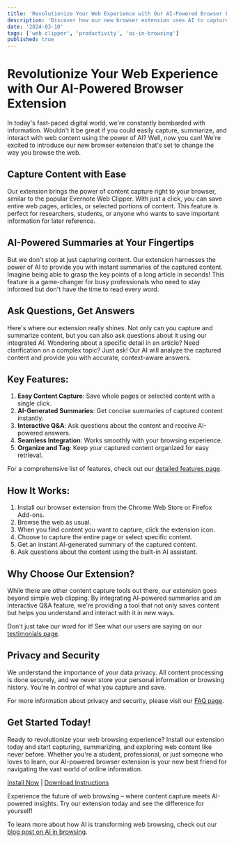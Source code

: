 ```yaml
---
title: 'Revolutionize Your Web Experience with Our AI-Powered Browser Extension'
description: 'Discover how our new browser extension uses AI to capture, summarize, and answer questions about web content, enhancing your browsing experience.'
date: '2024-03-10'
tags: ['web clipper', 'productivity', 'ai-in-browsing']
published: true
---
```


# Revolutionize Your Web Experience with Our AI-Powered Browser Extension

In today's fast-paced digital world, we're constantly bombarded with information. Wouldn't it be great if you could easily capture, summarize, and interact with web content using the power of AI? Well, now you can! We're excited to introduce our new browser extension that's set to change the way you browse the web.

## Capture Content with Ease

Our extension brings the power of content capture right to your browser, similar to the popular Evernote Web Clipper. With just a click, you can save entire web pages, articles, or selected portions of content. This feature is perfect for researchers, students, or anyone who wants to save important information for later reference.

## AI-Powered Summaries at Your Fingertips

But we don't stop at just capturing content. Our extension harnesses the power of AI to provide you with instant summaries of the captured content. Imagine being able to grasp the key points of a long article in seconds! This feature is a game-changer for busy professionals who need to stay informed but don't have the time to read every word.

## Ask Questions, Get Answers

Here's where our extension really shines. Not only can you capture and summarize content, but you can also ask questions about it using our integrated AI. Wondering about a specific detail in an article? Need clarification on a complex topic? Just ask! Our AI will analyze the captured content and provide you with accurate, context-aware answers.

## Key Features:

1. **Easy Content Capture**: Save whole pages or selected content with a single click.
2. **AI-Generated Summaries**: Get concise summaries of captured content instantly.
3. **Interactive Q&A**: Ask questions about the content and receive AI-powered answers.
4. **Seamless Integration**: Works smoothly with your browsing experience.
5. **Organize and Tag**: Keep your captured content organized for easy retrieval.

For a comprehensive list of features, check out our [detailed features page](/blog/features).

## How It Works:

1. Install our browser extension from the Chrome Web Store or Firefox Add-ons.
2. Browse the web as usual.
3. When you find content you want to capture, click the extension icon.
4. Choose to capture the entire page or select specific content.
5. Get an instant AI-generated summary of the captured content.
6. Ask questions about the content using the built-in AI assistant.

## Why Choose Our Extension?

While there are other content capture tools out there, our extension goes beyond simple web clipping. By integrating AI-powered summaries and an interactive Q&A feature, we're providing a tool that not only saves content but helps you understand and interact with it in new ways.

Don't just take our word for it! See what our users are saying on our [testimonials page](/blog/testimonials).

## Privacy and Security

We understand the importance of your data privacy. All content processing is done securely, and we never store your personal information or browsing history. You're in control of what you capture and save.

For more information about privacy and security, please visit our [FAQ page](/blog/faq).

## Get Started Today!

Ready to revolutionize your web browsing experience? Install our extension today and start capturing, summarizing, and exploring web content like never before. Whether you're a student, professional, or just someone who loves to learn, our AI-powered browser extension is your new best friend for navigating the vast world of online information.

[Install Now](https://www.itracksy.com/) | [Download Instructions](/blog/download-instructions)

Experience the future of web browsing – where content capture meets AI-powered insights. Try our extension today and see the difference for yourself!

To learn more about how AI is transforming web browsing, check out our [blog post on AI in browsing](/blog/ai-in-browsing).
